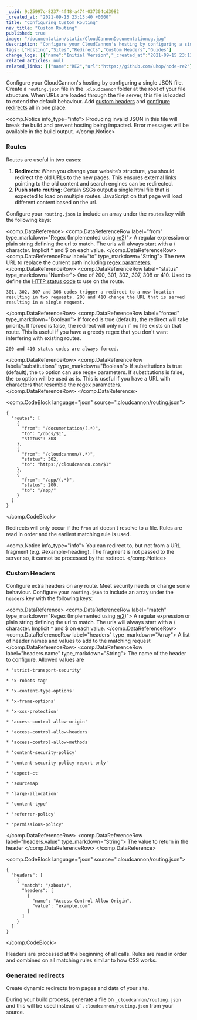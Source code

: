```yaml
---
_uuid: 9c25997c-8237-4f48-a474-037304cd3982
_created_at: "2021-09-15 23:13:40 +0000"
title: "Configuring Custom Routing"
nav_title: "Custom Routing"
published: true
image: "/documentation/static/CloudCannonDocumentationog.jpg"
description: "Configure your CloudCannon's hosting by configuring a single json file."
tags: ["Hosting","Sites","Redirects","Custom Headers","Guides"]
change_logs: [{"name":"Initial Version","_created_at":"2021-09-15 23:13:40 +0000"}]
related_articles: null
related_links: [{"name":"RE2","url":"https://github.com/uhop/node-re2"}]
---
```


Configure your CloudCannon's hosting by configuring a single JSON file. Create a `routing.json` file in the `.cloudcannon` folder at the root of your file structure. When URLs are loaded through the file server, this file is loaded to extend the default behaviour. Add [custom headers](#custom-headers) and [configure redirects](#redirects) all in one place.

<comp.Notice info_type="info">
  Producing invalid JSON in this file will break the build and prevent hosting being impacted. Error messages will be available in the build output.
</comp.Notice>

### Routes
Routes are useful in two cases:

1. **Redirects**\: When you change your website’s structure, you should redirect the old URLs to the new pages. This ensures external links pointing to the old content and search engines can be redirected.
2. **Push state routing**\: Certain SSGs output a single html file that is expected to load on multiple routes. JavaScript on that page will load different content based on the url.

Configure your `routing.json` to include an array under the `routes` key with the following keys:

<comp.DataReference>
  <comp.DataReferenceRow label="from" type_markdown="Regex (Implemented using [re2](https://github.com/uhop/node-re2))">
    A regular expression or plain string defining the url to match. The urls will always start with a / character. Implicit ^ and $ on each value.
  </comp.DataReferenceRow>
  <comp.DataReferenceRow label="to" type_markdown="String">
    The new URL to replace the current path including [regex parameters](https://developer.mozilla.org/en-US/docs/Web/JavaScript/Reference/Global_Objects/String/replace#specifying_a_string_as_a_parameter).
  </comp.DataReferenceRow>
  <comp.DataReferenceRow label="status" type_markdown="Number">
    One of 200, 301, 302, 307, 308 or 410. Used to define the [HTTP status code](https://developer.mozilla.org/en-US/docs/Web/HTTP/Status) to use on the route.

    301, 302, 307 and 308 codes trigger a redirect to a new location resulting in two requests. 200 and 410 change the URL that is served resulting in a single request.
  </comp.DataReferenceRow>
  <comp.DataReferenceRow label="forced" type_markdown="Boolean">
    If forced is true (default), the redirect will take priority. If forced is false, the redirect will only run if no file exists on that route. This is useful if you have a greedy regex that you don't want interfering with existing routes.

    200 and 410 status codes are always forced.
  </comp.DataReferenceRow>
  <comp.DataReferenceRow label="substitutions" type_markdown="Boolean">
    If substitutions is true (default), the `to` option can use regex parameters. If substitutions is false, the `to` option will be used as is. This is useful if you have a URL with characters that resemble the regex parameters.
  </comp.DataReferenceRow>
</comp.DataReference>

<comp.CodeBlock language="json" source=".cloudcannon/routing.json">
```
{
  "routes": [
    {
      "from": "/documentation/(.*)",
      "to": "/docs/$1",
      "status": 308
    },
    {
      "from": "/cloudcannon/(.*)",
      "status": 302,
      "to": "https://cloudcannon.com/$1"
    },
    {
      "from": "/app/(.*)",
      "status": 200,
      "to": "/app/"
    }
  ]
}
```
</comp.CodeBlock>

Redirects will only occur if the `from` url doesn't resolve to a file. Rules are read in order and the earliest matching rule is used.

<comp.Notice info_type="info">
  You can redirect to, but not from a URL fragment (e.g. \#example-heading). The fragment is not passed to the server so, it cannot be processed by the redirect.
</comp.Notice>

### Custom Headers
Configure extra headers on any route. Meet security needs or change some behaviour. Configure your `routing.json` to include an array under the `headers` key with the following keys:

<comp.DataReference>
  <comp.DataReferenceRow label="match" type_markdown="Regex (Implemented using [re2](https://github.com/uhop/node-re2))">
    A regular expression or plain string defining the url to match. The urls will always start with a / character. Implicit ^ and $ on each value.
  </comp.DataReferenceRow>
  <comp.DataReferenceRow label="headers" type_markdown="Array">
    A list of header names and values to add to the matching request
  </comp.DataReferenceRow>
  <comp.DataReferenceRow label="headers.name" type_markdown="String">
    The name of the header to configure. Allowed values are

    * 'strict-transport-security'

    * 'x-robots-tag'

    * 'x-content-type-options'

    * 'x-frame-options'

    * 'x-xss-protection'

    * 'access-control-allow-origin'

    * 'access-control-allow-headers'

    * 'access-control-allow-methods'

    * 'content-security-policy'

    * 'content-security-policy-report-only'

    * 'expect-ct'

    * 'sourcemap'

    * 'large-allocation'

    * 'content-type'

    * 'referrer-policy'

    * 'permissions-policy'
  </comp.DataReferenceRow>
  <comp.DataReferenceRow label="headers.value" type_markdown="String">
    The value to return in the header
  </comp.DataReferenceRow>
</comp.DataReference>

<comp.CodeBlock language="json" source=".cloudcannon/routing.json">
```
{
  "headers": [
    {
      "match": "/about/",
      "headers": [
        {
          "name": "Access-Control-Allow-Origin",
          "value": "example.com"
        }
      ]
    }
  ]
}
```
</comp.CodeBlock>

Headers are processed at the beginning of all calls. Rules are read in order and combined on all matching rules similar to how CSS works.

### Generated redirects
Create dynamic redirects from pages and data of your site.

During your build process, generate a file on `_cloudcannon/routing.json` and this will be used instead of `.cloudcannon/routing.json` from your source.
